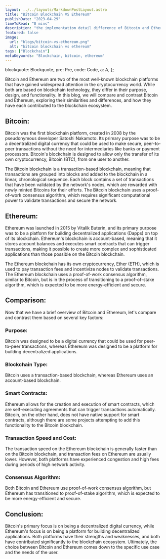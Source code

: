 ```yaml
---
layout: ../../layouts/MarkdownPostLayout.astro
title: "Bitcoin Blockchain VS Ethereum"
publishDate: "2023-04-29"
timeToRead: "8 mins"
description: "the implementation detail difference of Bitcoin and Ethereum"
featured: false
image:
  url: "blogs/bitcoin-vs-ethereum.png"
  alt: "bitcoin blockchain vs ethereum"
tags: ["Blockchain"]
metaKeywords: "Blockchain, bitcoin, ethereum"
---
```



  blockquote: Blockquote,
  pre: Pre,
  code: Code,
  a: A,
};

Bitcoin and Ethereum are two of the most well-known blockchain platforms that have gained widespread attention in the cryptocurrency world. While both are based on blockchain technology, they differ in their purpose, design, and functionality. In this blog, we will compare and contrast Bitcoin and Ethereum, exploring their similarities and differences, and how they have each contributed to the blockchain ecosystem.

## Bitcoin:

Bitcoin was the first blockchain platform, created in 2008 by the pseudonymous developer Satoshi Nakamoto. Its primary purpose was to be a decentralized digital currency that could be used to make secure, peer-to-peer transactions without the need for intermediaries like banks or payment processors. Bitcoin's blockchain is designed to allow only the transfer of its own cryptocurrency, Bitcoin (BTC), from one user to another.

The Bitcoin blockchain is a transaction-based blockchain, meaning that transactions are grouped into blocks and added to the blockchain in a linear, chronological sequence. Each block contains a set of transactions that have been validated by the network's nodes, which are rewarded with newly minted Bitcoins for their efforts. The Bitcoin blockchain uses a proof-of-work consensus algorithm, which requires significant computational power to validate transactions and secure the network.

## Ethereum:

Ethereum was launched in 2015 by Vitalik Buterin, and its primary purpose was to be a platform for building decentralized applications (Dapps) on top of its blockchain. Ethereum's blockchain is account-based, meaning that it stores account balances and executes smart contracts that can trigger transactions, making it possible to create more complex and sophisticated applications than those possible on the Bitcoin blockchain.

The Ethereum blockchain has its own cryptocurrency, Ether (ETH), which is used to pay transaction fees and incentivize nodes to validate transactions. The Ethereum blockchain uses a proof-of-work consensus algorithm, similar to Bitcoin, but is in the process of transitioning to a proof-of-stake algorithm, which is expected to be more energy-efficient and secure.

## Comparison:

Now that we have a brief overview of Bitcoin and Ethereum, let's compare and contrast them based on several key factors:

### Purpose:

Bitcoin was designed to be a digital currency that could be used for peer-to-peer transactions, whereas Ethereum was designed to be a platform for building decentralized applications.

### Blockchain Type:

Bitcoin uses a transaction-based blockchain, whereas Ethereum uses an account-based blockchain.

### Smart Contracts:

Ethereum allows for the creation and execution of smart contracts, which are self-executing agreements that can trigger transactions automatically. Bitcoin, on the other hand, does not have native support for smart contracts, although there are some projects attempting to add this functionality to the Bitcoin blockchain.

### Transaction Speed and Cost:

The transaction speed on the Ethereum blockchain is generally faster than on the Bitcoin blockchain, and transaction fees on Ethereum are usually lower. However, both platforms have experienced congestion and high fees during periods of high network activity.

### Consensus Algorithm:

Both Bitcoin and Ethereum use proof-of-work consensus algorithm, but Ethereum has transitioned to proof-of-stake algorithm, which is expected to be more energy-efficient and secure.

## Conclusion:

Bitcoin's primary focus is on being a decentralized digital currency, while Ethereum's focus is on being a platform for building decentralized applications. Both platforms have their strengths and weaknesses, and both have contributed significantly to the blockchain ecosystem. Ultimately, the choice between Bitcoin and Ethereum comes down to the specific use case and the needs of the user.
